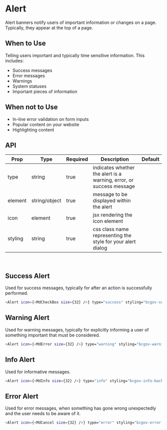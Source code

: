 
<Meta title="Alert" component={Alert} />

# Alert

Alert banners notify users of important information or changes on a page.
Typically, they appear at the top of a page.

## When to Use

Telling users important and typically time sensitive information. This includes:

- Success messages
- Error messages
- Warnings
- System statuses
- Important pieces of information

## When not to Use

- In-line error validation on form inputs
- Popular content on your website
- Highlighting content

## API

| Prop    | Type          | Required | Description                                                         | Default |
| ------- | ------------- | -------- | ------------------------------------------------------------------- | ------- |
| type    | string        | true     | indicates whether the alert is a warning, error, or success message |         |
| element | string/object | true     | message to be displayed within the alert                            |         |
| icon    | element       | true     | jsx rendering the icon element                                      |         |
| styling | string        | true     | css class name representing the style for your alert dialog         |         |

<br />

## Success Alert

Used for success messages, typically for after an action is successfully performed.

<Story name="Success" id="alert--success"></Story>

```bash
<Alert icon={<MdCheckBox size={32} />} type="success" styling="bcgov-success-background" element="This is a success message!" />
```

## Warning Alert

Used for warning messages, typically for explicitly informing a user of something important that must be considered.

<Story name="Warning" id="alert--warning"></Story>

```bash
<Alert icon={<MdError size={32} />} type="warning" styling="bcgov-warning-background" element="This is a warning message!" />
```

## Info Alert

Used for informative messages.

<Story name="Info" id="alert--info"></Story>

```bash
<Alert icon={<MdInfo size={32} />} type="info" styling="bcgov-info-background" element="This is an info message!" />
```

## Error Alert

Used for error messages, when something has gone wrong unexpectedly and the user needs to be aware of it.

<Story name="Error" id="alert--error"></Story>

```bash
<Alert icon={<MdCancel size={32} />} type="error" styling="bcgov-error-background" element="This is an error message!" />
```
